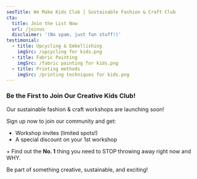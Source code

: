 ```yaml
---
seoTitle: We Make Kids Club | Sustainable Fashion & Craft Club
cta:
  title: Join the List Now
  url: /joinus
  disclaimer: '(No spam, just fun stuff!)'
testimonial:
  - title: Upcycling & Embellishing
    imgSrc: /upcycling for kids.png
  - title: Fabric Painting
    imgSrc: /fabric painting for kids.png
  - title: Printing methods
    imgSrc: /printing techniques for kids.png
---
```


### Be the First to Join Our Creative Kids Club!

Our sustainable fashion & craft workshops are launching soon!

Sign up now to join our community and get:

* Workshop invites (limited spots!)
* A special discount on your 1st workshop

\+ Find out the **No. 1** thing you need to STOP throwing away right now and WHY.

Be part of something creative, sustainable, and exciting!
